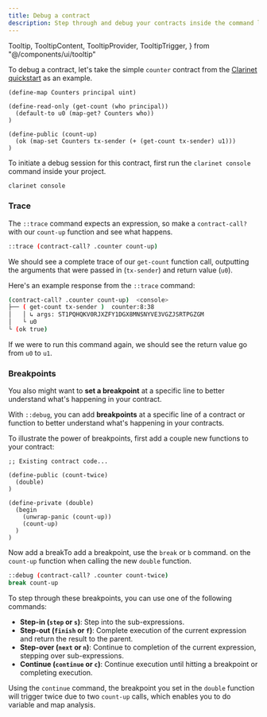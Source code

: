 ```yaml
---
title: Debug a contract
description: Step through and debug your contracts inside the command line.
---
```



  Tooltip,
  TooltipContent,
  TooltipProvider,
  TooltipTrigger,
} from "@/components/ui/tooltip"

To debug a contract, let's take the simple `counter` contract from the [Clarinet quickstart](/stacks/clarinet/quickstart) as an example.

```clarity
(define-map Counters principal uint)

(define-read-only (get-count (who principal))
  (default-to u0 (map-get? Counters who))
)

(define-public (count-up)
  (ok (map-set Counters tx-sender (+ (get-count tx-sender) u1)))
)
```

To initiate a debug session for this contract, first run the `clarinet console` command inside your project.

```bash title="Terminal"
clarinet console
```

### Trace

The `::trace` command expects an expression, so make a `contract-call?` with our `count-up` function and see what happens.

```bash title="Terminal"
::trace (contract-call? .counter count-up)
```

We should see a complete trace of our `get-count` function call, outputting the arguments that were passed in (`tx-sender`) and return value (`u0`).

Here's an example response from the `::trace` command:
```bash
(contract-call? .counter count-up)  <console>
├── ( get-count tx-sender )  counter:8:38
│   │ ↳ args: ST1PQHQKV0RJXZFY1DGX8MNSNYVE3VGZJSRTPGZGM
│   └ u0
└ (ok true)
```

If we were to run this command again, we should see the return value go from `u0` to `u1`.

### Breakpoints

You also might want to **set a breakpoint** at a specific line to better understand what's happening in your contract.

With `::debug`, you can add **breakpoints** at a specific line of a contract or function to better understand what's happening in your contracts.

To illustrate the power of breakpoints, first add a couple new functions to your contract:

```clarity
;; Existing contract code...

(define-public (count-twice)
  (double)
)

(define-private (double)
  (begin
    (unwrap-panic (count-up))
    (count-up)
  )
)
```

Now add a <TooltipProvider inline><Tooltip><TooltipTrigger asChild><span className='cursor-default border-b border-dotted border-primary'>break</span></TooltipTrigger><TooltipContent>To add a breakpoint, use the `break` or `b` command.</TooltipContent></Tooltip></TooltipProvider> on the `count-up` function when calling the new `double` function.

```bash title="Terminal"
::debug (contract-call? .counter count-twice)
break count-up
```

<Callout title="Breakpoint Commands">
To step through these breakpoints, you can use one of the following commands:

- **Step-in (`step` or `s`)**: Step into the sub-expressions.
- **Step-out (`finish` or `f`)**: Complete execution of the current expression and return the result to the parent.
- **Step-over (`next` or `n`)**: Continue to completion of the current expression, stepping over sub-expressions.
- **Continue (`continue` or `c`)**: Continue execution until hitting a breakpoint or completing execution.
</Callout>

Using the `continue` command, the breakpoint you set in the `double` function will trigger twice due to two `count-up` calls, which enables you to do variable and map analysis.
